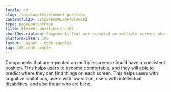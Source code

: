 ```yaml
---
locale: en
slug: /ios/samples/element-position
contentfulID: 5ItpEF8m0NLxAFT0FJme8I
type: pageContentPage
title: Element position on iOS
shortDescription: Components that are repeated on multiple screens should have a consistent position.
platformFilter: iOS
layout: Layout - Code samples
tag: iOS code sample
---
```


Components that are repeated on multiple screens should have a consistent position. This helps users to become comfortable, and they will able to predict where they can find things on each screen. This helps users with cognitive limitations, users with low vision, users with intellectual disabilities, and also those who are blind.

<CodeSample id="element-position" locale="en" platform="ios"/>